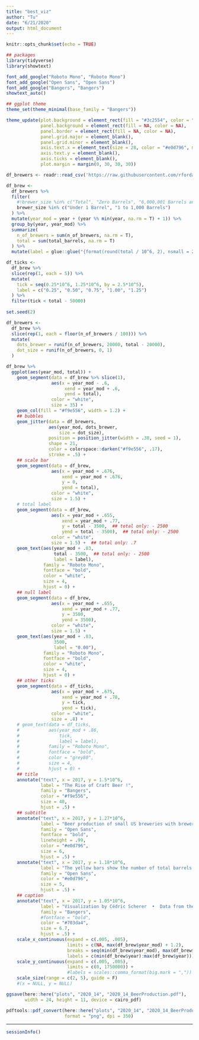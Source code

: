 ```yaml
---
title: "best_viz"
author: "Tu"
date: "6/21/2020"
output: html_document
---
```


```r
knitr::opts_chunk$set(echo = TRUE)
```

```r
## packages
library(tidyverse)
library(showtext)

font_add_google("Roboto Mono", "Roboto Mono")
font_add_google("Open Sans", "Open Sans")
font_add_google("Bangers", "Bangers")
showtext_auto()

## ggplot theme
theme_set(theme_minimal(base_family = "Bangers"))

theme_update(plot.background = element_rect(fill = "#3c2554", color = "#3c2554"),
             panel.background = element_rect(fill = NA, color = NA),
             panel.border = element_rect(fill = NA, color = NA),
             panel.grid.major = element_blank(),
             panel.grid.minor = element_blank(),
             axis.text.x = element_text(size = 28, color = "#e0d796", margin = margin(t = 10)),
             axis.text.y = element_blank(),
             axis.ticks = element_blank(),
             plot.margin = margin(0, 30, 30, 30))
```

```r
df_brewers <- readr::read_csv('https://raw.githubusercontent.com/rfordatascience/tidytuesday/master/data/2020/2020-03-31/brewer_size.csv')
```

```r
df_brew <- 
  df_brewers %>% 
  filter(
    #!brewer_size %in% c("Total", "Zero Barrels", "6,000,001 Barrels and Over")
    brewer_size %in% c("Under 1 Barrel", "1 to 1,000 Barrels")
  ) %>% 
  mutate(year_mod = year + (year %% min(year, na.rm = T) + 1)) %>% 
  group_by(year, year_mod) %>% 
  summarize(
    n_of_brewers = sum(n_of_brewers, na.rm = T),
    total = sum(total_barrels, na.rm = T)
  ) %>% 
  mutate(label = glue::glue("{format(round(total / 10^6, 2), nsmall = 2)}M"))

df_ticks <-
  df_brew %>% 
  slice(rep(1, each = 5)) %>% 
  mutate(
    tick = seq(0.25*10^6, 1.25*10^6, by = 2.5*10^5),
    label = c("0.25", "0.50", "0.75", "1.00", "1.25")
  ) %>% 
  filter(tick < total - 50000)
  
set.seed(2)

df_brewers <-
  df_brew %>% 
  slice(rep(1, each = floor(n_of_brewers / 100))) %>% 
  mutate(
    dots_brewer = runif(n_of_brewers, 20000, total - 20000),
    dot_size = runif(n_of_brewers, 0, 1)
  )
```


```r
df_brew %>% 
  ggplot(aes(year_mod, total)) +
    geom_segment(data = df_brew %>% slice(1),
                 aes(x = year_mod - .6, 
                      xend = year_mod + .6,
                      yend = total),
                 color = "white",
                 size = 35) +
    geom_col(fill = "#f9e556", width = 1.2) +
    ## bubbles
    geom_jitter(data = df_brewers,
                aes(year_mod, dots_brewer,
                    size = dot_size),
                position = position_jitter(width = .38, seed = 1),
                shape = 21,
                color = colorspace::darken("#f9e556", .17),
                stroke = .5) +
    ## scale bar
    geom_segment(data = df_brew,
                 aes(x = year_mod + .676,
                     xend = year_mod + .676,
                     y = 0,
                     yend = total),
                 color = "white",
                 size = 1.5) +
    # total label
    geom_segment(data = df_brew,
                 aes(x = year_mod + .655,
                     xend = year_mod + .77,
                     y = total - 3500,  ## total only: - 2500
                     yend = total - 3500),  ## total only: - 2500
                 color = "white",
                 size = 1.5) +  ## total only: .7
    geom_text(aes(year_mod + .83, 
                  total - 3500,  ## total only: - 2500
                  label = label),
              family = "Roboto Mono",
              fontface = "bold",
              color = "white",
              size = 4,
              hjust = 0) +
    ## null label
    geom_segment(data = df_brew,
                 aes(x = year_mod + .655,
                     xend = year_mod + .77,
                     y = 3500,
                     yend = 3500),
                 color = "white",
                 size = 1.5) +
    geom_text(aes(year_mod + .83, 
                  3500,
                  label = "0.00"),
              family = "Roboto Mono",
              fontface = "bold",
              color = "white",
              size = 4,
              hjust = 0) +
    ## other ticks
    geom_segment(data = df_ticks,
                 aes(x = year_mod + .675,
                     xend = year_mod + .78,
                     y = tick,
                     yend = tick),
                 color = "white",
                 size = .8) +
    # geom_text(data = df_ticks,
    #           aes(year_mod + .86,
    #               tick,
    #               label = label),
    #           family = "Roboto Mono",
    #           fontface = "bold",
    #           color = "grey80",
    #           size = 4,
    #           hjust = 0) +
    ## title
    annotate("text", x = 2017, y = 1.5*10^6, 
             label = "The Rise of Craft Beer !",
             family = "Bangers",
             color = "#f9e556",
             size = 40,
             hjust = .5) +
    ## subtitle
    annotate("text", x = 2017, y = 1.27*10^6, 
             label = "Beer production of small US breweries with brewer sizes below 1,000 barrels increased by 225%\nover the last ten years. In the same time also the number of brewers increased by around 290%.",
             family = "Open Sans",
             fontface = "bold",
             lineheight = .99,
             color = "#e0d796",
             size = 6,
             hjust = .5) +
    annotate("text", x = 2017, y = 1.18*10^6, 
             label = "The yellow bars show the number of total barrels of beer produced by year and each bubble represents 100 brewers.",
             family = "Open Sans",
             color = "#e0d796",
             size = 5,
             hjust = .5) +
    ## caption
    annotate("text", x = 2017, y = 1.05*10^6, 
             label = "Visualization by Cédric Scherer  •  Data from the Alcohol and Tobacco Tax and Trade Bureau (TTB)",
             family = "Bangers",
             #fontface = "bold",
             color = "#703da4",
             size = 6.7,
             hjust = .5) +
    scale_x_continuous(expand = c(.005, .005),
                       limits = c(NA, max(df_brew$year_mod) + 1.2),
                       breaks = seq(min(df_brew$year_mod), max(df_brew$year_mod), by = 2),
                       labels = c(min(df_brew$year):max(df_brew$year))) +
    scale_y_continuous(expand = c(.005, .005),
                       limits = c(0, 1750000)) +
                       #labels = scales::comma_format(big.mark = ",")) +
    scale_size(range = c(2, 5), guide = F)
    #(x = NULL, y = NULL)


```
```r

ggsave(here::here("plots", "2020_14", "2020_14_BeerProduction.pdf"),
       width = 24, height = 11, device = cairo_pdf)

pdftools::pdf_convert(here::here("plots", "2020_14", "2020_14_BeerProduction.pdf"),
                      format = "png", dpi = 350)
```

***

```r
sessionInfo()
```
